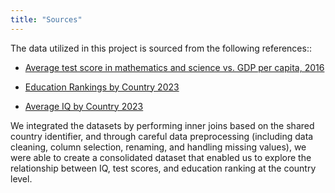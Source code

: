 ```yaml
---
title: "Sources"
---
```


The data utilized in this project is sourced from the following references::

-   [Average test score in mathematics and science vs. GDP per capita, 2016](https://ourworldindata.org/grapher/average-test-score-in-mathematics-and-science-vs-gdp-per-capita)

-   [Education Rankings by Country 2023](https://worldpopulationreview.com/country-rankings/education-rankings-by-country)

-   [Average IQ by Country 2023](https://worldpopulationreview.com/country-rankings/average-iq-by-country)

We integrated the datasets by performing inner joins based on the shared country identifier, and through careful data preprocessing (including data cleaning, column selection, renaming, and handling missing values), we were able to create a consolidated dataset that enabled us to explore the relationship between IQ, test scores, and education ranking at the country level.
